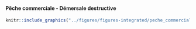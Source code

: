 #### Pêche commerciale - Démersale destructive {-}


<!-- -------------------------------------------------- -->

```r
knitr::include_graphics("../figures/figures-integrated/peche_commerciale-DD.png")
```

<br>

